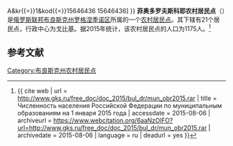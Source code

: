 {{Infobox Settlement
| official_name = 菲奥多罗夫斯科耶农村居民点
| native_name = Фёдоровское сельское поселение
| settlement_type = [[农村居民点|农村居民点]]
| subdivision_type = [[国家|国家]]
| subdivision_type1 = [[州_(俄罗斯)|州]]
| subdivision_type2 = [[区_(苏联)|区]]
| subdivision_name = {{RUS}}
| subdivision_name1 = [[布良斯克州|布良斯克州]]
| subdivision_name2 = [[罗格涅季诺区|罗格涅季诺区]]
| seat_type = 行政中心
| seat = 戈比基
| population_as_of=2015
| population_footnotes = <ref name=stat />
| population_total = 1175
| coordinates_display = inline,title
| latd =  | latm =  | lats =  | latNS = N
| longd =  | longm =  | longs =  | longEW = E
| timezone = [[莫斯科时间|MSK]]
| utc_offset = +3
| blank_name = [[俄罗斯市政土地区划代码|OKTMO编码]]
| blank_info = [http://classif.spb.ru/classificators/view/tma.php?st{{=}}A&kr{{=}}1&kod{{=}}15646436 15646436]
}}
'''菲奥多罗夫斯科耶农村居民点'''（{{lang-ru|Фёдоровское сельское поселение}}）是[[俄罗斯联邦|俄罗斯联邦]][[布良斯克州|布良斯克州]][[罗格涅季诺区|罗格涅季诺区]]所属的一个[[农村居民点|农村居民点]]。其下辖有21个居民点，行政中心为戈比基。据2015年统计，该农村居民点的人口为1175人。<ref name=stat>{{ cite web | url = http://www.gks.ru/free_doc/doc_2015/bul_dr/mun_obr2015.rar | title = Численность населения Российской Федерации по муниципальным образованиям на 1 января 2015 года | accessdate = 2015-08-06 | archiveurl = https://www.webcitation.org/6aaNzOlFO?url=http://www.gks.ru/free_doc/doc_2015/bul_dr/mun_obr2015.rar | archivedate = 2015-08-06 | language = ru | deadurl = yes }}</ref>

== 参考文献 ==
{{reflist}}

{{Russia-stub}}

[[Category:布良斯克州农村居民点|Category:布良斯克州农村居民点]]